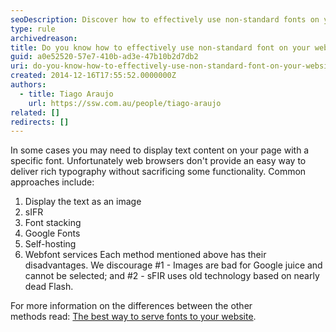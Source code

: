 ```yaml
---
seoDescription: Discover how to effectively use non-standard fonts on your website, exploring various methods including display as an image, sIFR, font stacking, Google Fonts, self-hosting, and Webfont services.
type: rule
archivedreason:
title: Do you know how to effectively use non-standard font on your website?
guid: a0e52520-57e7-410b-ad3e-47b10b2d7db2
uri: do-you-know-how-to-effectively-use-non-standard-font-on-your-website
created: 2014-12-16T17:55:52.0000000Z
authors:
  - title: Tiago Araujo
    url: https://ssw.com.au/people/tiago-araujo
related: []
redirects: []
---
```


In some cases you may need to display text content on your page with a specific font. Unfortunately web browsers don't provide an easy way to deliver rich typography without sacrificing some functionality. Common approaches include:

1. Display the text as an image
2. sIFR
3. Font stacking
4. Google Fonts
5. Self-hosting
6. Webfont services
Each method mentioned above has their disadvantages. We discourage #1 - Images are bad for Google juice and cannot be selected; and #2 - sFIR uses old technology based on nearly dead Flash.

For more information on the differences between the other methods read: [The best way to serve fonts to your website](http://www.webdesignerdepot.com/2014/03/the-best-way-to-serve-fonts-to-your-website/).